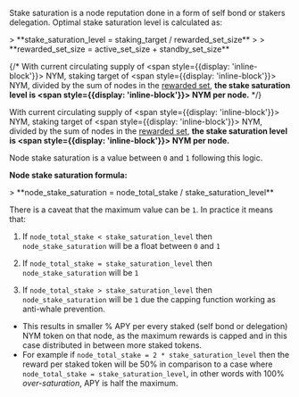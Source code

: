  
Stake saturation is a node reputation done in a form of self bond or stakers delegation. Optimal stake saturation level is calculated as:

<Callout type="info" borderColor="#008080" backgroundColor="#20b2aa" emoji="📌">
> **stake_saturation_level = staking_target / rewarded_set_size**
>
> **rewarded_set_size = active_set_size + standby_set_size**
</Callout>

{/*
With current circulating supply of <span style={{display: 'inline-block'}}><CirculatingSupply /></span> NYM, staking target of <span style={{display: 'inline-block'}}><StakingTarget /></span> NYM, divided by the sum of nodes in the [rewarded set](https://validator.nymtech.net/api/v1/epoch/reward_params), <b>the stake saturation level is <span style={{display: 'inline-block'}}><StakeSaturation /></span> NYM per node.</b> 
*/}

With current circulating supply of <span style={{display: 'inline-block'}}><CirculatingSupply /></span> NYM, staking target of <span style={{display: 'inline-block'}}><StakingSupply /></span> NYM, divided by the sum of nodes in the [rewarded set](https://validator.nymtech.net/api/v1/epoch/reward_params), <b>the stake saturation level is <span style={{display: 'inline-block'}}><StakeSaturation /></span> NYM per node.</b> 

Node stake saturation is a value between `0` and `1` following this logic.

**Node stake saturation formula:**

<Callout type="info" borderColor="#008080" backgroundColor="#20b2aa" emoji="📌">
> **node_stake_saturation = node_total_stake / stake_saturation_level**
</Callout>

There is a caveat that the maximum value can be `1`. In practice it means that:

1. If `node_total_stake < stake_saturation_level` then `node_stake_saturation` will be a float between `0` and `1`

2. If `node_total_stake = stake_saturation_level` then `node_stake_saturation` will be `1`

3. If `node_total_stake > stake_saturation_level` then `node_stake_saturation` will be `1` due the capping function working as anti-whale prevention. 
- This results in smaller % APY per every staked (self bond or delegation) NYM token on that node, as the maximum rewards is capped and in this case distributed in between more staked tokens. 
- For example if `node_total_stake = 2 * stake_saturation_level` then the reward per staked token will be 50% in comparison to a case where `node_total_stake = stake_saturation_level`, in other words with 100% *over-saturation*, APY is half the maximum.
